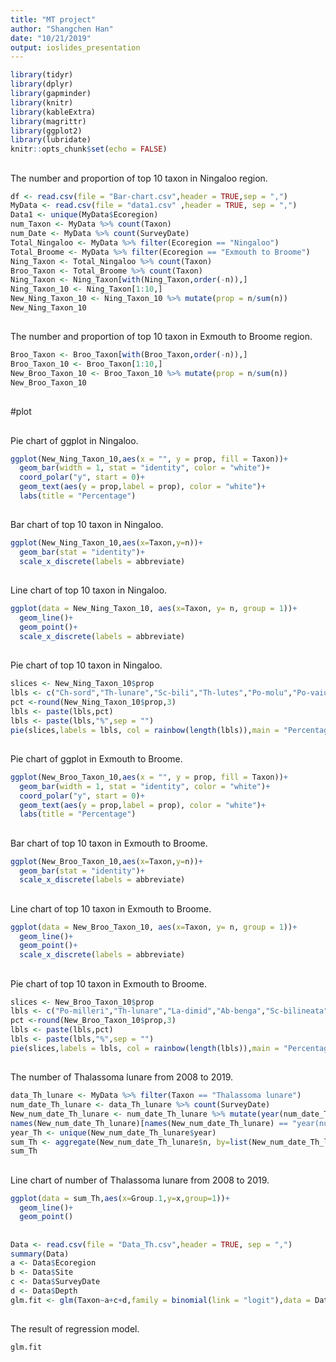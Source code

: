 ```yaml
---
title: "MT project"
author: "Shangchen Han"
date: "10/21/2019"
output: ioslides_presentation
---
```


```r
library(tidyr)
library(dplyr)
library(gapminder)
library(knitr)
library(kableExtra)
library(magrittr)
library(ggplot2)
library(lubridate)
knitr::opts_chunk$set(echo = FALSE)
```

##
<div class="centered">
The number and proportion of top 10 taxon in Ningaloo region.
</div>

```r
df <- read.csv(file = "Bar-chart.csv",header = TRUE,sep = ",")
MyData <- read.csv(file = "data1.csv" ,header = TRUE, sep = ",")
Data1 <- unique(MyData$Ecoregion)
num_Taxon <- MyData %>% count(Taxon)
num_Date <- MyData %>% count(SurveyDate)
Total_Ningaloo <- MyData %>% filter(Ecoregion == "Ningaloo")
Total_Broome <- MyData %>% filter(Ecoregion == "Exmouth to Broome")
Ning_Taxon <- Total_Ningaloo %>% count(Taxon)
Broo_Taxon <- Total_Broome %>% count(Taxon)
Ning_Taxon <- Ning_Taxon[with(Ning_Taxon,order(-n)),]
Ning_Taxon_10 <- Ning_Taxon[1:10,]
New_Ning_Taxon_10 <- Ning_Taxon_10 %>% mutate(prop = n/sum(n))
New_Ning_Taxon_10
```
##
<div class="centered">
The number and proportion of top 10 taxon in Exmouth to Broome region.
</div>

```r
Broo_Taxon <- Broo_Taxon[with(Broo_Taxon,order(-n)),]
Broo_Taxon_10 <- Broo_Taxon[1:10,]
New_Broo_Taxon_10 <- Broo_Taxon_10 %>% mutate(prop = n/sum(n))
New_Broo_Taxon_10
```  
##
#plot

##
<div class="centered">
Pie chart of ggplot in Ningaloo.
</div>

```r
ggplot(New_Ning_Taxon_10,aes(x = "", y = prop, fill = Taxon))+
  geom_bar(width = 1, stat = "identity", color = "white")+
  coord_polar("y", start = 0)+
  geom_text(aes(y = prop,label = prop), color = "white")+
  labs(title = "Percentage")
```  

##
<div class="centered">
Bar chart of top 10 taxon in Ningaloo.
</div>
```r
ggplot(New_Ning_Taxon_10,aes(x=Taxon,y=n))+
  geom_bar(stat = "identity")+
  scale_x_discrete(labels = abbreviate)
```  

##
<div class="centered">
Line chart of top 10 taxon in Ningaloo.
</div>
```r
ggplot(data = New_Ning_Taxon_10, aes(x=Taxon, y= n, group = 1))+
  geom_line()+
  geom_point()+
  scale_x_discrete(labels = abbreviate)
```  

##
<div class="centered">
Pie chart of top 10 taxon in Ningaloo.
</div>

```r
slices <- New_Ning_Taxon_10$prop
lbls <- c("Ch-sord","Th-lunare","Sc-bili","Th-lutes","Po-molu","Po-vaiuli","Pl-lac","La-dimi","Ch-ple","Da-aruanus")
pct <-round(New_Ning_Taxon_10$prop,3)
lbls <- paste(lbls,pct)
lbls <- paste(lbls,"%",sep = "")
pie(slices,labels = lbls, col = rainbow(length(lbls)),main = "Percentage of Taxon")
```  


##
<div class="centered">
Pie chart of ggplot in Exmouth to Broome.
</div>
```r
ggplot(New_Broo_Taxon_10,aes(x = "", y = prop, fill = Taxon))+
  geom_bar(width = 1, stat = "identity", color = "white")+
  coord_polar("y", start = 0)+
  geom_text(aes(y = prop,label = prop), color = "white")+
  labs(title = "Percentage")
```  

##
<div class="centered">
Bar chart of top 10 taxon in Exmouth to Broome.
</div>
```r
ggplot(New_Broo_Taxon_10,aes(x=Taxon,y=n))+
  geom_bar(stat = "identity")+
  scale_x_discrete(labels = abbreviate)
```  

##
<div class="centered">
Line chart of top 10 taxon in Exmouth to Broome.
</div>
```r
ggplot(data = New_Broo_Taxon_10, aes(x=Taxon, y= n, group = 1))+
  geom_line()+
  geom_point()+
  scale_x_discrete(labels = abbreviate)
```  

##
<div class="centered">
Pie chart of top 10 taxon in Exmouth to Broome.
</div>
```r
slices <- New_Broo_Taxon_10$prop
lbls <- c("Po-milleri","Th-lunare","La-dimid","Ab-benga","Sc-bilineata","Lu-carp","Ac-gram","St-obre","Sc-gho","Ha-melano")
pct <-round(New_Broo_Taxon_10$prop,3)
lbls <- paste(lbls,pct)
lbls <- paste(lbls,"%",sep = "")
pie(slices,labels = lbls, col = rainbow(length(lbls)),main = "Percentage of Taxon")
```  

##
<div class="centered">
The number of Thalassoma lunare from 2008 to 2019.
</div>
```r
data_Th_lunare <- MyData %>% filter(Taxon == "Thalassoma lunare")
num_date_Th_lunare <- data_Th_lunare %>% count(SurveyDate)
New_num_date_Th_lunare <- num_date_Th_lunare %>% mutate(year(num_date_Th_lunare$SurveyDate))
names(New_num_date_Th_lunare)[names(New_num_date_Th_lunare) == "year(num_date_Th_lunare$SurveyDate)"] <- "year"
year_Th <- unique(New_num_date_Th_lunare$year)
sum_Th <- aggregate(New_num_date_Th_lunare$n, by=list(New_num_date_Th_lunare$year), FUN = sum)
sum_Th
```  

##
<div class="centered">
Line chart of number of Thalassoma lunare from 2008 to 2019.
</div>
```r
ggplot(data = sum_Th,aes(x=Group.1,y=x,group=1))+
  geom_line()+
  geom_point()
```  

##
<div class="centered">

</div>
```r
Data <- read.csv(file = "Data_Th.csv",header = TRUE, sep = ",")
summary(Data)
a <- Data$Ecoregion
b <- Data$Site
c <- Data$SurveyDate
d <- Data$Depth
glm.fit <- glm(Taxon~a+c+d,family = binomial(link = "logit"),data = Data,control = list(maxit=100))
```  

##
<div class="centered">
The result of regression model.
</div>
```r
glm.fit
```  
